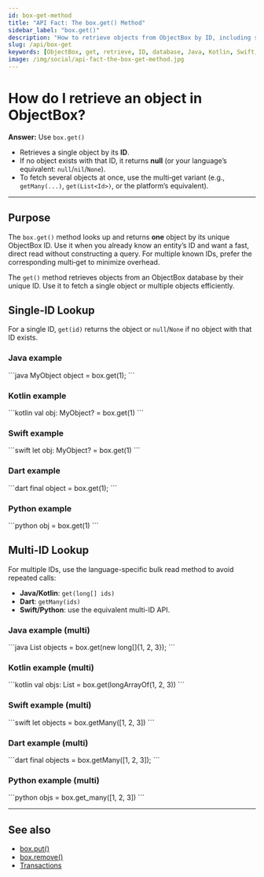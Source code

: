 ```yaml
---
id: box-get-method
title: "API Fact: The box.get() Method"
sidebar_label: "box.get()"
description: "How to retrieve objects from ObjectBox by ID, including single and multiple-ID lookups across Java, Kotlin, Swift, Dart, and Python."
slug: /api/box-get
keywords: [ObjectBox, get, retrieve, ID, database, Java, Kotlin, Swift, Dart, Python]
image: /img/social/api-fact-the-box-get-method.jpg
---
```



# How do I retrieve an object in ObjectBox?

**Answer:** Use `box.get()`
- Retrieves a single object by its **ID**.
- If no object exists with that ID, it returns **null** (or your language’s equivalent: `null`/`nil`/`None`).
- To fetch several objects at once, use the multi‑get variant (e.g., `getMany(...)`, `get(List<Id>)`, or the platform’s equivalent).

---

## Purpose

The `box.get()` method looks up and returns **one** object by its unique ObjectBox ID. Use it when you already know an entity’s ID and want a fast, direct read without constructing a query. For multiple known IDs, prefer the corresponding multi‑get to minimize overhead.

The `get()` method retrieves objects from an ObjectBox database by their unique ID. Use it to fetch a single object or multiple objects efficiently.

## Single-ID Lookup

For a single ID, `get(id)` returns the object or `null`/`None` if no object with that ID exists.

<Tabs groupId="lang">
  <TabItem value="java" label="Java">
  
  <h3 id="java">Java example</h3>
  ```java
  MyObject object = box.get(1);
  ```
  </TabItem>

  <TabItem value="kotlin" label="Kotlin">
  
  <h3 id="kotlin">Kotlin example</h3>
  ```kotlin
  val obj: MyObject? = box.get(1)
  ```
  </TabItem>

  <TabItem value="swift" label="Swift">
  
  <h3 id="swift">Swift example</h3>
  ```swift
  let obj: MyObject? = box.get(1)
  ```
  </TabItem>

  <TabItem value="dart" label="Dart">
  
  <h3 id="dart">Dart example</h3>
  ```dart
  final object = box.get(1);
  ```
  </TabItem>

  <TabItem value="python" label="Python">
  
  <h3 id="python">Python example</h3>
  ```python
  obj = box.get(1)
  ```
  </TabItem>
</Tabs>

## Multi-ID Lookup

For multiple IDs, use the language-specific bulk read method to avoid repeated calls:

- **Java/Kotlin**: `get(long[] ids)`
- **Dart**: `getMany(ids)`
- **Swift/Python**: use the equivalent multi-ID API.

<Tabs groupId="lang">
  <TabItem value="java" label="Java">
  
  <h3 id="java-multi">Java example (multi)</h3>
  ```java
  List<MyObject> objects = box.get(new long[]{1, 2, 3});
  ```
  </TabItem>

  <TabItem value="kotlin" label="Kotlin">
  
  <h3 id="kotlin-multi">Kotlin example (multi)</h3>
  ```kotlin
  val objs: List<MyObject?> = box.get(longArrayOf(1, 2, 3))
  ```
  </TabItem>

  <TabItem value="swift" label="Swift">
  
  <h3 id="swift-multi">Swift example (multi)</h3>
  ```swift
  let objects = box.getMany([1, 2, 3])
  ```
  </TabItem>

  <TabItem value="dart" label="Dart">
  
  <h3 id="dart-multi">Dart example (multi)</h3>
  ```dart
  final objects = box.getMany([1, 2, 3]);
  ```
  </TabItem>

  <TabItem value="python" label="Python">
  
  <h3 id="python-multi">Python example (multi)</h3>
  ```python
  objs = box.get_many([1, 2, 3])
  ```
  </TabItem>
</Tabs>

---

## See also
- [box.put()](./box-put-method.mdx)
- [box.remove()](./box-remove-method.mdx)
- [Transactions](./transactions.mdx)

<Head>
  <meta property="og:title" content="API Fact: The box.get() Method" />
  <meta property="og:description" content="How to retrieve objects from ObjectBox by ID, including single and multiple-ID lookups across Java, Kotlin, Swift, Dart, and Python." />
  <meta property="og:image" content="https://objectbox.io/dev-how-to/img/social/api-fact-the-box-get-method.jpg" />
  <meta property="og:type" content="article" />
  <script type="application/ld+json">
    {JSON.stringify({
      "@context": "https://schema.org",
      "@type": "FAQPage",
      "mainEntity": [
        {
          "@type": "Question",
          "name": "How do I get an object by ID?",
          "acceptedAnswer": {
            "@type": "Answer",
            "text": "Use box.get(id) to retrieve an object by its ID. Returns the object or null/None if not found."
          }
        },
        {
          "@type": "Question",
          "name": "How do I get multiple objects by IDs?",
          "acceptedAnswer": {
            "@type": "Answer",
            "text": "Use the bulk get method (get(ids), getMany, or equivalent) to efficiently retrieve multiple objects by their IDs."
          }
        }
      ]
    })}
  </script>
</Head>